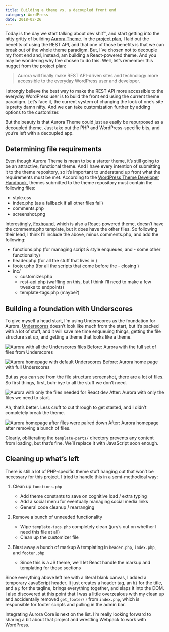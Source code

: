 ```yaml
---
title: Building a theme vs. a decoupled front end
category: WordPress
date: 2018-02-26
---
```


Today is the day we start talking about dev shit™, and start getting into the nitty gritty of building [Aurora Theme](https://github.com/carrieforde/Aurora-Theme). In the [project plan](http://staging.carrieforde.flywheelsites.com/building-react-powered-starter-theme/), I laid out the benefits of using the REST API, and that one of those benefits is that we can break out of the whole theme paradigm. But, I’ve chosen not to decouple my front end and, instead, am building a React-powered theme. And you may be wondering why I’ve chosen to do this. Well, let’s remember this nugget from the project plan:

> Aurora will finally make REST API-driven sites and technology more accessible to the everyday WordPress user and developer.

I strongly believe the best way to make the REST API more accessible to the everyday WordPress user is to build the front end using the current theme paradigm. Let’s face it, the current system of changing the look of one’s site is pretty damn nifty. And we can take customization further by adding options to the customizer.

But the beauty is that Aurora Theme could just as easily be repurposed as a decoupled theme. Just take out the PHP and WordPress-specific bits, and you’re left with a decoupled app.

## Determining file requirements

Even though Aurora Theme is mean to be a starter theme, it’s still going to be an attractive, functional theme. And I have every intention of submitting it to the theme repository, so it’s important to understand up front what the requirements must be met. According to the [WordPress Theme Developer Handbook](https://developer.wordpress.org/themes/release/required-theme-files/), themes submitted to the theme repository must contain the following files:

- style.css
- index.php (as a fallback if all other files fail)
- comments.php
- screenshot.png

Interestingly, [Foxhound](https://github.com/ryelle/Foxhound), which is also a React-powered theme, doesn’t have the comments.php template, but it does have the other files. So following their lead, I think I’ll include the above, minus comments.php, and add the following:

- functions.php (for managing script & style enqueues, and - some other functionality)
- header.php (for all the stuff that lives in <head />)
- footer.php (for all the scripts that come before the - closing <body />)
- inc/
  - customizer.php
  - rest-api.php (waffling on this, but I think I’ll need to make a few tweaks to endpoints)
  - template-tags.php (maybe?)

## Building a foundation with Underscores

To give myself a head start, I’m using Underscores as the foundation for Aurora. [Underscores](http://underscores.me/) doesn’t look like much from the start, but it’s packed with a lot of stuff, and it will save me time enqueuing things, getting the file structure set up, and getting a theme that looks like a theme.

![Aurora with all the Underscores files](/admin/images/posts/building-a-theme-vs-a-decoupled-front-end/aurora-files-with-full-underscores.jpg)
Before: Aurora with the full set of files from Underscores

![Aurora homepage with default Underscores](/admin/images/posts/building-a-theme-vs-a-decoupled-front-end/aurora-home-with-full-underscores.jpg)
Before: Aurora home page with full Underscores

But as you can see from the file structure screenshot, there are a lot of files. So first things, first, buh-bye to all the stuff we don’t need.

![Aurora with only the files needed for React dev](/admin/images/posts/building-a-theme-vs-a-decoupled-front-end/aurora-files-offical-starting-point.jpg)
After: Aurora with only the files we need to start.

Ah, that’s better. Less cruft to cut through to get started, and I didn’t completely break the theme.

![Aurora homepage after files were paired down](/admin/images/posts/building-a-theme-vs-a-decoupled-front-end/aurora-home-offical-start-point.jpg)
After: Aurora homepage after removing a bunch of files.

Clearly, obliterating the `template-parts/` directory prevents any content from loading, but that’s fine. We’ll replace it with JavaScript soon enough.

## Cleaning up what’s left

There is still a lot of PHP-specific theme stuff hanging out that won’t be necessary for this project. I tried to handle this in a semi-methodical way:

1. Clean up `functions.php`

   - Add theme constants to save on cognitive load / extra typing
   - Add a social menu for eventually managing social media links
   - General code cleanup / rearranging

1. Remove a bunch of unneeded functionality

   - Wipe `template-tags.php` completely clean (jury’s out on whether I need this file at all)
   - Clean up the customizer file

1. Blast away a bunch of markup & templating in `header.php`, `index.php`, and `footer.php`

   - Since this is a JS theme, we’ll let React handle the markup and templating for those sections

Since everything above left me with a literal blank canvas, I added a temporary JavaScript header. It just creates a header tag, an `h1` for the title, and a `p` for the tagline, brings everything together, and slaps it into the DOM. I also discovered at this point that I was a little overzealous with my clean up and accidentally removed `get_footer()` from `index.php`, which is responsible for footer scripts and pulling in the admin bar.

Integrating Aurora Core is next on the list. I’m really looking forward to sharing a bit about that project and wrestling Webpack to work with WordPress.
